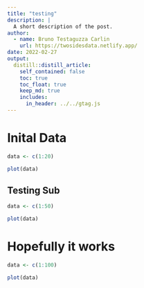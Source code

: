 ```yaml
---
title: "testing"
description: |
  A short description of the post.
author:
  - name: Bruno Testaguzza Carlin
    url: https://twosidesdata.netlify.app/
date: 2022-02-27
output:
  distill::distill_article:
    self_contained: false
    toc: true
    toc_float: true
    keep_md: true
    includes:
      in_header: ../../gtag.js
---
```



# Inital Data



```r
data <- c(1:20)
```

```r
plot(data)
```


## Testing Sub


```r
data <- c(1:50)
```

```r
plot(data)
```


# Hopefully it works


```r
data <- c(1:100)
```

```r
plot(data)
```

